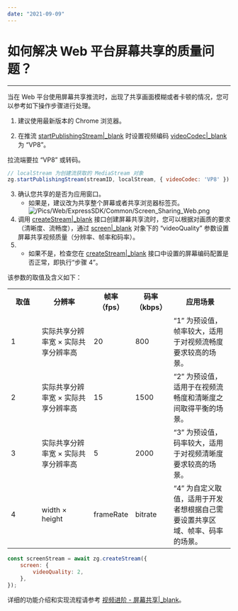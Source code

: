 ```yaml
---
date: "2021-09-09"
---
```

# 如何解决 Web 平台屏幕共享的质量问题？

- - -

当在 Web 平台使用屏幕共享推流时，出现了共享画面模糊或者卡顿的情况，您可以参考如下操作步骤进行处理。

1. 建议使用最新版本的 Chrome 浏览器。

2. 在推流 [startPublishingStream\|_blank](/article/api?doc=Express_Video_SDK_API~javascript_web~class~ZegoExpressEngine&jumpType=route#start-publishing-stream) 时设置视频编码 [videoCodec\|_blank](/article/api?doc=Express_Video_SDK_API~javascript_web~interface~ZegoWebPublishOption#video-codec) 为 “VP8”。

<div class="mk-hint">


拉流端要拉 “VP8” 或转码。
</div>




```javascript
// localStream 为创建流获取的 MediaStream 对象
zg.startPublishingStream(streamID, localStream, { videoCodec: 'VP8' })
```

3. 确认您共享的是否为应用窗口。
   - 如果是，建议改为共享整个屏幕或者共享浏览器标签页。
   ![/Pics/Web/ExpressSDK/Common/Screen_Sharing_Web.png](https://doc-media.zego.im/sdk-doc/Pics/Web/ExpressSDK/Common/Screen_Sharing_Web.png)
4. 调用 [createStream\|_blank](/article/api?doc=Express_Video_SDK_API~javascript_web~class~ZegoExpressEngine&jumpType=route#create-stream) 接口创建屏幕共享流时，您可以根据对画质的要求（清晰度、流畅度），通过 [screen\|_blank](/article/api?doc=Express_Video_SDK_API~javascript_web~interface~ZegoLocalStreamConfig#screen) 对象下的 “videoQuality” 参数设置屏幕共享视频质量（分辨率、帧率和码率）。
5. 
   - 如果不是，检查您在 [createStream\|_blank](/article/api?doc=Express_Video_SDK_API~javascript_web~class~ZegoExpressEngine&jumpType=route#create-stream) 接口中设置的屏幕编码配置是否正常，即执行“步骤 4”。
   

该参数的取值及含义如下：

<table>
  <colgroup>
    <col width="15%">
    <col width="25%">
    <col width="15%">
    <col width="15%">
    <col width="30%">
  </colgroup>
  <tbody><tr>
    <th>取值</th>
    <th>分辨率</th>
    <th>帧率（fps）</th>
    <th>码率（kbps）</th>
    <th>应用场景</th>
  </tr>
  <tr>
    <td>1</td>
    <td>实际共享分辨率宽 × 实际共享分辨率高</td>
    <td>20</td>
    <td>800</td>
    <td>“1” 为预设值，帧率较大，适用于对视频流畅度要求较高的场景。</td>
  </tr>
  <tr>
    <td>2</td>
    <td>实际共享分辨率宽 × 实际共享分辨率高</td>
    <td>15</td>
    <td>1500</td>
    <td>“2” 为预设值，适用于在视频流畅度和清晰度之间取得平衡的场景。</td>
  </tr>
  <tr>
    <td>3</td>
    <td>实际共享分辨率宽 × 实际共享分辨率高</td>
    <td>5</td>
    <td>2000</td>
    <td>“3” 为预设值，码率较大，适用于对视频清晰度要求较高的场景。</td>
  </tr>
  <tr>
    <td>4</td>
    <td>width × height</td>
    <td>frameRate</td>
    <td>bitrate</td>
    <td>“4” 为自定义取值，适用于开发者想根据自己需要设置共享区域、帧率、码率的场景。</td>
  </tr>
</tbody></table>

```javascript
const screenStream = await zg.createStream({
    screen: {
        videoQuality: 2,
    },
});
```

<div class="mk-hint">


详细的功能介绍和实现流程请参考 [视频进阶 - 屏幕共享\|_blank](#6301)。

</div>
